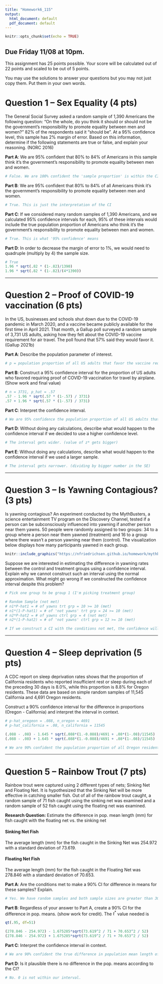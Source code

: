 ---
title: "Homework6_115"
output:
  html_document: default
  pdf_document: default
---

```{r setup, include=FALSE}
knitr::opts_chunk$set(echo = TRUE)
```

## Due Friday 11/08 at 10pm.

This assignment has 25 points possible. Your score will be calculated out of 22 points and scaled to be out of 5 points. 

You may use the solutions to answer your questions but you may not just copy them. Put them in your own words.

# Question 1 -- Sex Equality (4 pts)

The General Social Survey asked a random sample of 1,390 Americans the following question: “On the whole, do you think it should or should not be the government’s responsibility to promote equality between men and women?” 82\% of the respondents said it “should be”. At a 95\% confidence level, this sample has 2\% margin of error. Based on this
information, determine if the following statements are true or false, and explain your reasoning. (NORC 2016)

**Part A**: We are 95% confident that 80\% to 84\% of Americans in this sample think it’s the government’s responsibility to promote equality between men and women.

```{r}
# False. We are 100% confident the 'sample proportion' is within the CI because we defined it to be the middle
```

**Part B**: We are 95% confident that 80\% to 84\% of all Americans think it’s the government’s responsibility to promote equality between men and women.

```{r}
# True. This is just the interpretation of the CI
```

**Part C**: If we considered many random samples of 1,390 Americans, and we calculated 95\% confidence intervals for each, 95\% of these intervals would include the true population proportion of Americans who think it’s the government’s responsibility to promote equality between
men and women.

```{r}
# True. This is what '95% confidence' means
```

**Part D**: In order to decrease the margin of error to 1\%, we would need to quadruple (multiply by 4) the sample size.

```{r}
# True
1.96 * sqrt(.82 * (1-.82)/1390)
1.96 * sqrt(.82 * (1-.82)/(4*1390))
```

---

# Question 2 -- Proof of COVID-19 vaccination (6 pts)

In the US, businesses and schools shut down due to the COVID-19 pandemic in March 2020, and a vaccine became publicly available for the first time in April 2021. That month, a Gallup poll surveyed a random sample of 3,731 US adults, asking how they felt about the COVID-19 vaccine requirement for air travel. The poll found that 57\% said they would favor it. (Gallup 2021b)

**Part A**: Describe the population parameter of interest.

```{r}
# p = population proportion of all US adults that favor the vaccine requirement
```

**Part B**: Construct a 95% confidence interval for the proportion of US adults who favored requiring proof of COVID-19 vaccination for travel by airplane. (Show work and final value)

```{r}
# n = 3731, p_hat = .57
.57 - 1.96 * sqrt(.57 * (1-.57) / 3731)
.57 + 1.96 * sqrt(.57 * (1-.57) / 3731)
```

**Part C**: Interpret the confidence interval.

```{r}
# We are 95% confidence the population proportion of all US adults that favor the vaccine requirement is between .554 and .586
```

**Part D**: Without doing any calculations, describe what would happen to the confidence interval if we decided to use a higher confidence level.

```{r}
# The interval gets wider. (value of z* gets bigger)
```

**Part E**: Without doing any calculations, describe what would happen to the confidence interval if we used a larger sample.

```{r}
# The interval gets narrower. (dividing by bigger number in the SE)
```

---

# Question 3 -- Is Yawning Contagious? (3 pts)

Is yawning contagious? An experiment conducted by the MythBusters, a science entertainment TV program on the Discovery Channel, tested if a person can be subconsciously influenced into yawning if another person near them yawns. 50 people were randomly assigned to two groups: 34 to a group where a person near them yawned (treatment) and 16 to a group where there wasn’t a person yawning near them (control). The visualization below displays how many participants yawned in each group.


```{r, include=F, echo=F}
knitr::include_graphics("https://nfriedrichsen.github.io/homework/mythbusters-chart.jpg")
```

Suppose we are interested in estimating the difference in yawning rates between the control and treatment groups using a confidence interval. Explain why we cannot construct such an interval using the normal approximation. What might go wrong if we constructed the confidence interval despite this problem?

```{r}
# Pick one group to be group 1 (I'm picking treatment group)
```

```{r}
# Random Sample (not met)
# n1*P-hat1 = # of yawns trt grp = 10 >= 10 (met)
# n1*(1-P-hat1) = # of 'not yawns' trt grp = 24 >= 10 (met)
# n2*P-hat2 = # of yawns ctrl grp = 4 (not met)
# n2*(1-P-hat2) = # of 'not yawns' ctrl grp = 12 >= 10 (met)
```

```{r}
# If we construct a CI with the conditions not met, the confidence will actually be less than we wanted. Also there is no random sample, so the sample is probably biased.
```

---

# Question 4 -- Sleep deprivation (5 pts)

A CDC report on sleep deprivation rates shows that the proportion of California residents who reported insufficient rest or sleep during each of the preceding 30 days is 8.0%, while this proportion is 8.8% for Oregon residents. These data are based on simple random samples of 11,545 California and 4,691 Oregon residents.

Construct a 90\% confidence interval for the difference in proportions (Oregon - California) and interpret the interval in context.

```{r}
# p-hat_oregeon = .088, n_oregon = 4691
# p-hat_california = .08, n_california = 11545
```

```{r}
(.088 - .08) - 1.645 * sqrt(.088*(1.-0.088)/4691 + .08*(1-.08)/11545)
(.088 - .08) + 1.645 * sqrt(.088*(1.-0.088)/4691 + .08*(1-.08)/11545)
```
```{r}
# We are 90% confident the population proportion of all Oregon residents that reported insufficient rest or sleep during the last 30 days is between 0 and .016 higher than for California
```



---

# Question 5 -- Rainbow Trout (7 pts)

Rainbow trout were captured using 2 different types of nets; Sinking Net and Floating Net. It is hypothesized that the Sinking Net will be more effective in catching smaller fish. Out of all of the rainbow trout caught, a random sample of 71 fish caught using the sinking net was examined and a random sample of 52 fish caught using the floating net was examined.

**Research Question:** Estimate the difference in pop. mean length (mm) for fish caught with the floating net vs. the sinking net

#### Sinking Net Fish

The average length (mm) for the fish caught in the Sinking Net was 254.972 with a standard deviation of 73.619.

#### Floating Net Fish

The average length (mm) for the fish caught in the Floating Net was 278.846 with a standard deviation of 70.653.

**Part A**: Are the conditions met to make a 90\% CI for difference in means for these samples? Explain.

```{r}
# Yes. We have random samples and both sample sizes are greater than 30
```

**Part B**: Regardless of your answer to Part A, create a 90\% CI for the difference in pop. means. (show work for credit). The $t^*$ value needed is
```{r}
qt(.95, df=51)
```

```{r}
(278.846 - 254.972) - 1.675285*sqrt(73.619^2 / 71 + 70.653^2 / 52)
(278.846 - 254.972) + 1.675285*sqrt(73.619^2 / 71 + 70.653^2 / 52)
```

**Part C**: Interpret the confidence interval in context. 

```{r}
# We are 90% confident the true difference in population mean length of fish caught in nets (floating - sinking) is between 1.88 and 45.87mm
```

**Part D**: Is it plausible there is no difference in the pop. means according to the CI?

```{r}
# No. 0 is not within our interval.
```

